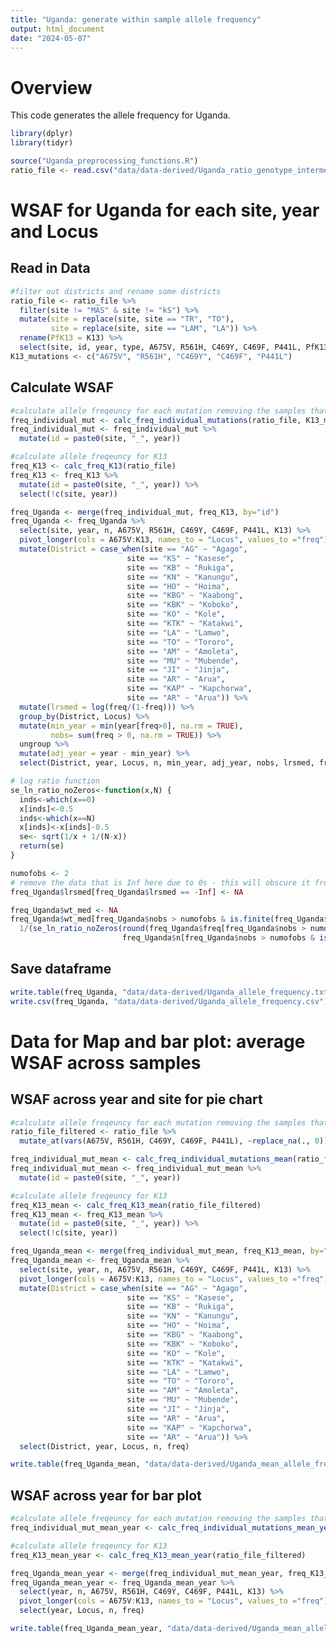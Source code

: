 ```yaml
---
title: "Uganda: generate within sample allele frequency"
output: html_document
date: "2024-05-07"
---
```

# Overview
This code generates the allele frequency for Uganda.

```r
library(dplyr)
library(tidyr)
```

```r
source("Uganda_preprocessing_functions.R")
ratio_file <- read.csv("data/data-derived/Uganda_ratio_genotype_intermediate_file.csv")
```

# WSAF for Uganda for each site, year and Locus
## Read in Data
```r
#filter out districts and rename some districts
ratio_file <- ratio_file %>% 
  filter(site != "MAS" & site != "kS") %>%
  mutate(site = replace(site, site == "TR", "TO"),
         site = replace(site, site == "LAM", "LA")) %>%
  rename(PfK13 = K13) %>%
  select(site, id, year, type, A675V, R561H, C469Y, C469F, P441L, PfK13, WT, remove)
K13_mutations <- c("A675V", "R561H", "C469Y", "C469F", "P441L")
```

## Calculate WSAF
```r
#calculate allele freqeuncy for each mutation removing the samples that have too low coverage
freq_individual_mut <- calc_freq_individual_mutations(ratio_file, K13_mutations)
freq_individual_mut <- freq_individual_mut %>%
  mutate(id = paste0(site, "_", year))

#calculate allele freqeuncy for K13
freq_K13 <- calc_freq_K13(ratio_file)
freq_K13 <- freq_K13 %>%
  mutate(id = paste0(site, "_", year)) %>%
  select(!c(site, year))

freq_Uganda <- merge(freq_individual_mut, freq_K13, by="id")
freq_Uganda <- freq_Uganda %>% 
  select(site, year, n, A675V, R561H, C469Y, C469F, P441L, K13) %>%
  pivot_longer(cols = A675V:K13, names_to = "Locus", values_to ="freq") %>%
  mutate(District = case_when(site == "AG" ~ "Agago",
                          site == "KS" ~ "Kasese",
                          site == "KB" ~ "Rukiga",
                          site == "KN" ~ "Kanungu",
                          site == "HO" ~ "Hoima",
                          site == "KBG" ~ "Kaabong",
                          site == "KBK" ~ "Koboko",
                          site == "KO" ~ "Kole",
                          site == "KTK" ~ "Katakwi",
                          site == "LA" ~ "Lamwo",
                          site == "TO" ~ "Tororo",
                          site == "AM" ~ "Amoleta",
                          site == "MU" ~ "Mubende",
                          site == "JI" ~ "Jinja",
                          site == "AR" ~ "Arua",
                          site == "KAP" ~ "Kapchorwa",
                          site == "AR" ~ "Arua")) %>%
  mutate(lrsmed = log(freq/(1-freq))) %>%
  group_by(District, Locus) %>%
  mutate(min_year = min(year[freq>0], na.rm = TRUE),
         nobs= sum(freq > 0, na.rm = TRUE)) %>%
  ungroup %>%
  mutate(adj_year = year - min_year) %>%
  select(District, year, Locus, n, min_year, adj_year, nobs, lrsmed, freq)

# log ratio function
se_ln_ratio_noZeros<-function(x,N) {
  inds<-which(x==0)
  x[inds]<-0.5
  inds<-which(x==N)
  x[inds]<-x[inds]-0.5
  se<- sqrt(1/x + 1/(N-x))
  return(se)
}

numofobs <- 2
# remove the data that is Inf here due to 0s - this will obscure it from mdel fitting
freq_Uganda$lrsmed[freq_Uganda$lrsmed == -Inf] <- NA

freq_Uganda$wt_med <- NA
freq_Uganda$wt_med[freq_Uganda$nobs > numofobs & is.finite(freq_Uganda$lrsmed)] <- 
  1/(se_ln_ratio_noZeros(round(freq_Uganda$freq[freq_Uganda$nobs > numofobs & is.finite(freq_Uganda$lrsmed)]*freq_Uganda$n[freq_Uganda$nobs > numofobs & is.finite(freq_Uganda$lrsmed)]), 
                         freq_Uganda$n[freq_Uganda$nobs > numofobs & is.finite(freq_Uganda$lrsmed)])^2)
```
## Save dataframe
```r
write.table(freq_Uganda, "data/data-derived/Uganda_allele_frequency.txt")
write.csv(freq_Uganda, "data/data-derived/Uganda_allele_frequency.csv")
```

# Data for Map and bar plot: average WSAF across samples
## WSAF across year and site for pie chart
```r
#calculate allele freqeuncy for each mutation removing the samples that have too low coverage
ratio_file_filtered <- ratio_file %>%
  mutate_at(vars(A675V, R561H, C469Y, C469F, P441L), ~replace_na(., 0))

freq_individual_mut_mean <- calc_freq_individual_mutations_mean(ratio_file_filtered, K13_mutations)
freq_individual_mut_mean <- freq_individual_mut_mean %>%
  mutate(id = paste0(site, "_", year))

#calculate allele freqeuncy for K13
freq_K13_mean <- calc_freq_K13_mean(ratio_file_filtered)
freq_K13_mean <- freq_K13_mean %>%
  mutate(id = paste0(site, "_", year)) %>%
  select(!c(site, year))

freq_Uganda_mean <- merge(freq_individual_mut_mean, freq_K13_mean, by="id")
freq_Uganda_mean <- freq_Uganda_mean %>% 
  select(site, year, n, A675V, R561H, C469Y, C469F, P441L, K13) %>%
  pivot_longer(cols = A675V:K13, names_to = "Locus", values_to ="freq") %>%
  mutate(District = case_when(site == "AG" ~ "Agago",
                          site == "KS" ~ "Kasese",
                          site == "KB" ~ "Rukiga",
                          site == "KN" ~ "Kanungu",
                          site == "HO" ~ "Hoima",
                          site == "KBG" ~ "Kaabong",
                          site == "KBK" ~ "Koboko",
                          site == "KO" ~ "Kole",
                          site == "KTK" ~ "Katakwi",
                          site == "LA" ~ "Lamwo",
                          site == "TO" ~ "Tororo",
                          site == "AM" ~ "Amoleta",
                          site == "MU" ~ "Mubende",
                          site == "JI" ~ "Jinja",
                          site == "AR" ~ "Arua",
                          site == "KAP" ~ "Kapchorwa",
                          site == "AR" ~ "Arua")) %>%
  select(District, year, Locus, n, freq)

write.table(freq_Uganda_mean, "data/data-derived/Uganda_mean_allele_frequency.txt")
```

## WSAF across year for bar plot
```r
#calculate allele freqeuncy for each mutation removing the samples that have too low coverage
freq_individual_mut_mean_year <- calc_freq_individual_mutations_mean_year(ratio_file_filtered, K13_mutations)

#calculate allele freqeuncy for K13
freq_K13_mean_year <- calc_freq_K13_mean_year(ratio_file_filtered)

freq_Uganda_mean_year <- merge(freq_individual_mut_mean_year, freq_K13_mean_year, by="year")
freq_Uganda_mean_year <- freq_Uganda_mean_year %>% 
  select(year, n, A675V, R561H, C469Y, C469F, P441L, K13) %>%
  pivot_longer(cols = A675V:K13, names_to = "Locus", values_to ="freq") %>%
  select(year, Locus, n, freq)

write.table(freq_Uganda_mean_year, "data/data-derived/Uganda_mean_allele_frequency_year.txt")
```

